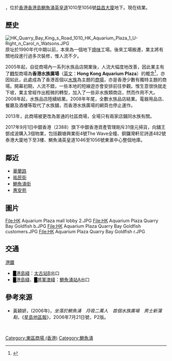 {{engname|東匯中心|East Point Centre}}，位於[[香港|香港]][[香港島|香港島]][[鰂魚涌|鰂魚涌]][[英皇道|英皇道]]1010至1056號[[益昌大廈|益昌大廈]]地下。現在结業。

== 歷史 ==
[[File:HK_Quarry_Bay_King_s_Road_1010_HK_Aquarium_Plaza_1_U-Right_n_Carol_n_Watsons.JPG|thumb]]
原址於1990年代中期以前，本來為一個地下[[燒味|燒味]]工場。後來工場搬遷，業主將有關地段進行過多次裝修，惟人流不夕。

2005年起，自從商場內一系列水族品店開業後，人流大幅度地改善，因此業主有了[[轉型|轉型]]商場為'''香港水族廣場'''（[[英文|英文]]：'''Hong Kong Aquarium Plaza'''）的概念<ref>{{Cite news|url=https://hk.entertainment.appledaily.com/enews/realtime/article/20161217/56058296|title=【唔只識演戲】商場醫生專幫「死城」 麥包出手市值翻倍|author=|date=2016-12-17|work=即時娛樂|publisher=蘋果日報|accessdate=2020-01-18|language=|format=}}</ref>，亦因如此，此處成為了香港首個以[[水族|水族]]為主題的[[商場|商場]]，亦是香港少數有獨特主題的商場。開幕初期，人流不錯，一些本地的短線遊亦會安排前往參觀。惟生意很快就走下坡，業主曾經作出輕微的轉型，加入了一些非水族類商店，然而作用不大。2008年起，水族品店陸續結業。2008年年尾，全數水族品店結業。電器用品店、餐廳及酒樓等取代了水族舖，而香港水族廣場的網頁也停止運作。

2013年，此商場被更改為普通的社區商場，全場只有兩家店鋪同水族有關。

2017年9月1日中銀香港（2388）旗下中銀香港資產管理剛斥31億元掃貨，向舖王鄧成波購入3個物業，包括觀塘興業街4號The Wave全幢、銅鑼灣軒尼詩道482號泰港大廈地下至3樓、鰂魚涌英皇道1046至1056號東滙中心整個地庫。

== 鄰近 ==
* [[華蘭路|華蘭路]]
* [[祐民街|祐民街]]
* [[鰂魚涌街|鰂魚涌街]]
* [[惠安苑|惠安苑]]

==圖片==
<gallery mode="packed" heights="150px" style="text-align:left">
File:HK Aquarium Plaza mall lobby 2.JPG
File:HK Aquarium Plaza Quarry Bay Goldfish b.JPG
File:HK Aquarium Plaza Quarry Bay Goldfish customers.JPG
File:HK Aquarium Plaza Quarry Bay Goldfish r.JPG
</gallery>

==交通==
;[[港鐵|港鐵]]
*<font color="{{港島綫色彩}}">█</font>[[港島綫|港島綫]]：[[太古站|太古站]]B出口
*<font color="{{港島綫色彩}}">█</font>[[港島綫|港島綫]]、<font color="{{將軍澳綫色彩}}">█</font>[[將軍澳綫|將軍澳綫]]：[[鰂魚涌站|鰂魚涌站]]A出口

==參考來源==
{{reflist}}
* 黃穎妍，(2006年)，''坐落於鰂魚涌　月吸二萬人　首個水族廣場　男士新蒲點''，《[[星島地區報|星島地區報]]》，2006年7月21日號，P2版。

<br>
{{HK-company-stub}}

[[Category:東區商場_(香港)|Category:東區商場 (香港)]]
[[Category:鰂魚涌|Category:鰂魚涌]]